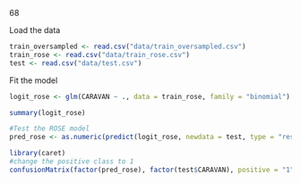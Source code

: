 68

Load the data 
```r
train_oversampled <- read.csv("data/train_oversampled.csv")
train_rose <- read.csv("data/train_rose.csv")
test <- read.csv("data/test.csv")
```

Fit the model
```r
logit_rose <- glm(CARAVAN ~ ., data = train_rose, family = "binomial")
```



```r
summary(logit_rose)
```

```r
#Test the ROSE model
pred_rose <- as.numeric(predict(logit_rose, newdata = test, type = "response") > 0.5)
```

```r
library(caret)
#change the positive class to 1
confusionMatrix(factor(pred_rose), factor(test$CARAVAN), positive = "1")
```